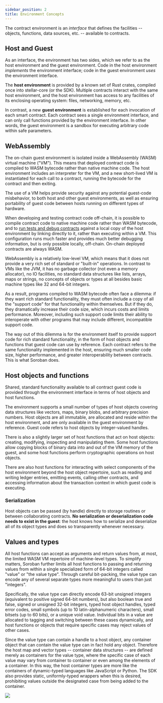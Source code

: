 ```yaml
---
sidebar_position: 2
title: Environment Concepts
--- 
```


The contract environment is an _interface_ that defines the facilities -- objects, functions, data sources, etc. -- available to contracts.

##  Host and Guest
As an interface, the environment has two sides, which we refer to as the host environment and the guest environment. Code in the host environment _implements_ the environment interface; code in the guest environment _uses_ the environment interface.

The **host environment** is provided by a known set of Rust crates, compiled once into stellar-core (or the SDK). Multiple contracts interact with the same host environment, and the host environment has access to any facilities of its enclosing operating system: files, networking, memory, etc.

In contrast, a new **guest environment** is established for each invocation of each smart contract. Each contract sees a single environment interface, and can only call functions provided by the environment interface. In other words, the guest environment is a sandbox for executing arbitrary code within safe parameters.

## WebAssembly
The on-chain guest environment is isolated inside a WebAssembly (WASM) virtual machine ("VM"). This means that deployed contract code is compiled to WASM bytecode rather than native machine code. The host environment includes an interpreter for the VM, and a new short-lived VM is instantiated for each call to a contract, running the bytecode for the contract and then exiting.

The use of a VM helps provide security against any potential guest-code misbehavior, to both host and other guest environments, as well as ensuring portability of guest code between hosts running on different types of hardware.

When developing and testing contract code off-chain, it is possible to compile contract code to native machine code rather than WASM bytecode, and to [run tests and debug contracts](debugging) against a local copy of the host environment by linking directly to it, rather than executing within a VM. This configuration runs much faster and provides much better debugging information, but is only possible locally, off-chain. On-chain deployed contracts are always WASM.

WebAssembly is a relatively low-level VM, which means that it does not provide a very rich set of standard or "built-in" operations. In contrast to VMs like the JVM, it has no garbage collector (not even a memory allocator), no IO facilities, no standard data structures like lists, arrays, maps or strings, no concepts of objects or types at all besides basic machine types like 32 and 64-bit integers. 

As a result, programs compiled to WASM bytecode often face a dilemma: if they want rich standard functionality, they must often include a copy of all the "support code" for that functionality within themselves. But if they do, they dramatically increase their code size, which incurs costs and limits performance. Moreover, including such support code limits their ability to interoperate with other programs that may include different, incompatible support code.

The way out of this dilemma is for the environment itself to provide support code for rich standard functionality, in the form of host objects and functions that guest code can use by reference. Each contract refers to the same functionality implemented in the host, ensuring much smaller code size, higher performance, and greater interoperability between contracts. This is what Soroban does.

## Host objects and functions
Shared, standard functionality available to all contract guest code is provided through the environment interface in terms of host objects and host functions.

The environment supports a small number of types of host objects covering data structures like vectors, maps, binary blobs, and arbitrary precision numbers. Host objects are all immutable, are allocated and reside within the host environment, and are only available in the guest environment by reference. Guest code refers to host objects by integer-valued handles.

There is also a slightly larger set of host functions that act on host objects: creating, modifying, inspecting and manipulating them. Some host functions allow copying blocks of binary data into and out of the VM memory of the guest, and some host functions perform cryptographic operations on host objects.

There are also host functions for interacting with select components of the host environment beyond the host object repertoire, such as reading and writing ledger entries, emitting events, calling other contracts, and accessing information about the transaction context in which guest code is executing.

### Serialization
Host objects can be passed (by handle) directly to storage routines or between collaborating contracts. **No serialization or deserialization code needs to exist in the guest**: the host knows how to serialize and deserialize all of its object types and does so transparently whenever necessary.

## Values and types
All host functions can accept as arguments and return values from, at most, the limited WASM VM repertoire of machine-level types. To simplify matters, Soroban further limits all host functions to passing and returning values from within a single specialized form of 64-bit integers called "value" or "the value type". Through careful bit-packing, the value type can encode any of several separate types more meaningful to users than just "integers".

Specifically, the value type can directly encode 63-bit unsigned integers (equivalent to positive signed 64-bit numbers), but also boolean true and false, signed or unsigned 32-bit integers, typed host object handles, typed error codes, small symbols (up to 10 latin-alphanumeric characters), small bitsets (up to 60 bits), or a unique void value. Individual bits in a value are allocated to tagging and switching between these cases dynamically, and host functions or objects that require specific cases may reject values of other cases.

Since the value type can contain a handle to a host object, any container object that can contain the value type can in fact hold any object. Therefore the host map and vector types -- container data structures -- are defined merely as containers for the value type, where the specific case of each value may vary from container to container or even among the elements of a container. In this way, the host container types are more like the containers of dynamic-typed languages like JavaScript or Python. The SDK also provides static, uniformly-typed wrappers when this is desired, prohibiting values outside the designated case from being added to the container.

![](/diagrams/environment-concepts.png)
